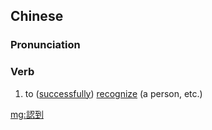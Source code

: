 {{also|认到}}
==Chinese==
{{zh-forms|s=认到}}

===Pronunciation===
{{zh-pron
|c=jing6 dou3-2
|h=pfs=ngin-tó
|cat=v
}}

===Verb===
{{zh-verb}}

# {{lb|zh|Cantonese}} to ([[successfully]]) [[recognize]] (a person, etc.)

[[mg:認到]]
